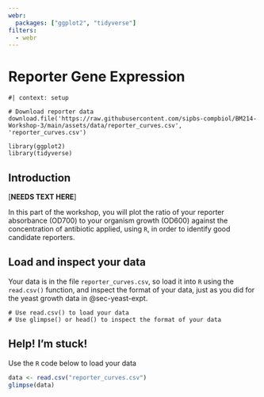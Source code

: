 ```yaml
---
webr:
  packages: ["ggplot2", "tidyverse"]
filters:
  - webr
---
```


# Reporter Gene Expression

```webr-r
#| context: setup

# Download reporter data
download.file('https://raw.githubusercontent.com/sipbs-compbiol/BM214-Workshop-3/main/assets/data/reporter_curves.csv', 'reporter_curves.csv')

library(ggplot2)
library(tidyverse)
```

## Introduction

[**NEEDS TEXT HERE**]

::: { .callout-important }
In this part of the workshop, you will plot the ratio of your reporter absorbance (OD700) to your organism growth (OD600) against the concentration of antibiotic applied, using `R`, in order to identify good candidate reporters.
:::

## Load and inspect your data

Your data is in the file `reporter_curves.csv`, so load it into `R` using the `read.csv()` function, and inspect the format of your data, just as you did for the yeast growth data in @sec-yeast-expt.

```webr-r
# Use read.csv() to load your data
# Use glimpse() or head() to inspect the format of your data

```

::: { .callout-warning collapse="true" }
## Help! I'm stuck!

Use the `R` code below to load your data

```r
data <- read.csv("reporter_curves.csv")
glimpse(data)
```
:::